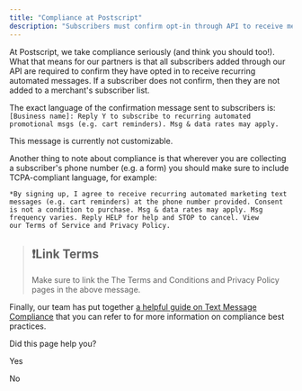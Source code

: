 ```yaml
---
title: "Compliance at Postscript"
description: "Subscribers must confirm opt-in through API to receive messages"
---
```

At Postscript, we take compliance seriously (and think you should too!). What that means for our partners is that all subscribers added through our API are required to confirm they have opted in to receive recurring automated messages. If a subscriber does not confirm, then they are not added to a merchant's subscriber list.

The exact language of the confirmation message sent to subscribers is: `[Business name]: Reply Y to subscribe to recurring automated promotional msgs (e.g. cart reminders). Msg & data rates may apply.`

This message is currently not customizable.

Another thing to note about compliance is that wherever you are collecting a subscriber's phone number (e.g. a form) you should make sure to include TCPA-compliant language, for example:

`*By signing up, I agree to receive recurring automated marketing text messages (e.g. cart reminders) at the phone number provided. Consent is not a condition to purchase. Msg & data rates may apply. Msg frequency varies. Reply HELP for help and STOP to cancel. View our Terms of Service and Privacy Policy.`

> ## ❗️Link Terms
> 
> Make sure to link the The Terms and Conditions and Privacy Policy pages in the above message.

Finally, our team has put together [a helpful guide on Text Message Compliance](https://help.postscript.io/hc/en-us/articles/1260804685749-Introduction-to-Text-Message-Compliance)
 that you can refer to for more information on compliance best practices.

Did this page help you?

Yes

No